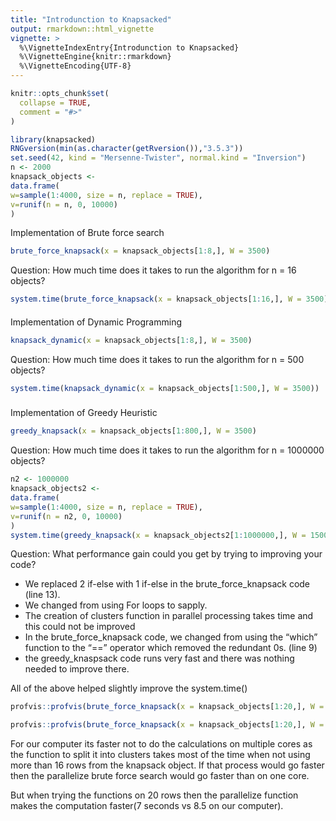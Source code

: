 ```yaml
---
title: "Introdunction to Knapsacked"
output: rmarkdown::html_vignette
vignette: >
  %\VignetteIndexEntry{Introdunction to Knapsacked}
  %\VignetteEngine{knitr::rmarkdown}
  %\VignetteEncoding{UTF-8}
---
```


```r
knitr::opts_chunk$set(
  collapse = TRUE,
  comment = "#>"
)
```

```r
library(knapsacked)
RNGversion(min(as.character(getRversion()),"3.5.3"))
set.seed(42, kind = "Mersenne-Twister", normal.kind = "Inversion")
n <- 2000
knapsack_objects <-
data.frame(
w=sample(1:4000, size = n, replace = TRUE),
v=runif(n = n, 0, 10000)
)
```


Implementation of Brute force search

```r
brute_force_knapsack(x = knapsack_objects[1:8,], W = 3500)
```

Question: How much time does it takes to run the algorithm for n = 16 objects? 
```r
system.time(brute_force_knapsack(x = knapsack_objects[1:16,], W = 3500))
```

####
Implementation of Dynamic Programming 
```r
knapsack_dynamic(x = knapsack_objects[1:8,], W = 3500)
```
Question: How much time does it takes to run the algorithm for n = 500 objects?
```r
system.time(knapsack_dynamic(x = knapsack_objects[1:500,], W = 3500))
```


###
Implementation of Greedy Heuristic
```r
greedy_knapsack(x = knapsack_objects[1:800,], W = 3500)
```
Question: How much time does it takes to run the algorithm for n = 1000000 objects?
```r
n2 <- 1000000
knapsack_objects2 <-
data.frame(
w=sample(1:4000, size = n, replace = TRUE),
v=runif(n = n2, 0, 10000)
)
system.time(greedy_knapsack(x = knapsack_objects2[1:1000000,], W = 15000))
```


Question: What performance gain could you get by trying to improving your code?

- We replaced 2 if-else with 1 if-else in the brute_force_knapsack code (line 13). 
- We changed from using For loops to sapply. 
- The creation of clusters function in parallel processing takes time and this could not be improved 
- In the brute_force_knapsack code, we changed from using the "which" function to the "==" operator which removed the      redundant 0s. (line 9)
- the greedy_knaspsack code runs very fast and there was nothing needed to improve there. 

All of the above helped slightly improve the system.time()



```r


profvis::profvis(brute_force_knapsack(x = knapsack_objects[1:20,], W = 3500))

profvis::profvis(brute_force_knapsack(x = knapsack_objects[1:20,], W = 3500, parallel=TRUE))
```

For our computer its faster not to do the calculations on multiple cores as the function to split it into clusters takes most of the time when not using more than 16 rows from the knapsack object. If that process would go faster then the parallelize brute force search would go faster than on one core. 

But when trying the functions on 20 rows then the parallelize function makes the computation faster(7 seconds vs 8.5 on our computer). 
